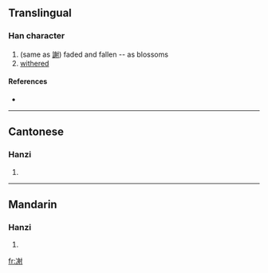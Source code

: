 ==Translingual==

===Han character===
{{Han char|rn=15|rad=冫|as=10|sn=12|four=|canj=戈一竹竹戈 (IMHHI)}}

# (same as [[謝]]) faded and fallen -- as blossoms
# [[withered]]

====References====
* {{Han ref|kx=0133.120|hdz=10300.050|uh=34D4|ud=13524}}

----

==Cantonese==

===Hanzi===
{{yue-hanzi|jyut=|y=je6}}

# {{defn|Cantonese|sort=冫10}}

----

==Mandarin==

===Hanzi===
{{cmn-hanzi|pin=[[xiè]] ([[xie4]])|wg=hsieh<sup>4</sup>}}

# {{defn|Mandarin|sort=冫10}}

[[fr:㓔]]